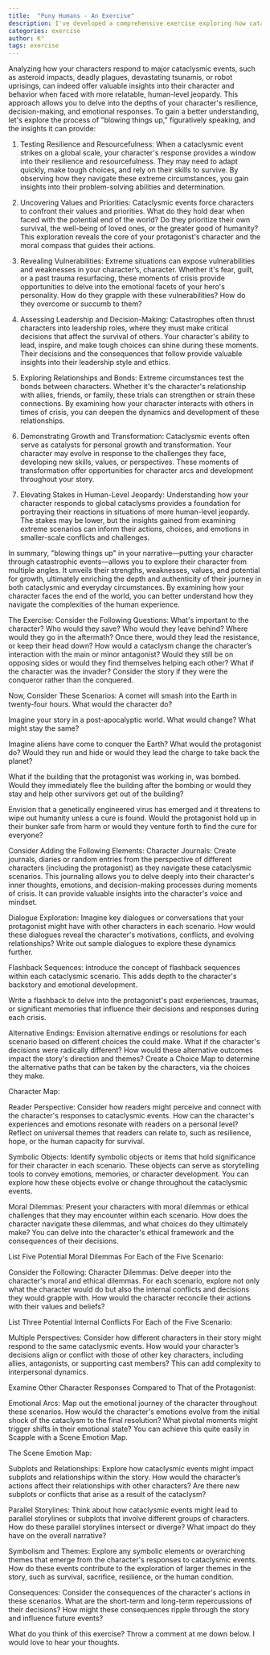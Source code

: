 ```yaml
---
title:  "Puny Humans - An Exercise"
description: I've developed a comprehensive exercise exploring how cataclysmic events can reveal deeper character truths, even for stories dealing with smaller-scale conflicts. Through examining characters' responses to scenarios like asteroid impacts, plagues, or alien invasions, we can uncover vital insights about their values, relationships, and decision-making processes. I provide specific prompts about survival choices, moral dilemmas, and emotional arcs, along with tools like character journals and scene emotion maps to help writers dig deeper into their characters' core nature. By understanding how characters react when everything falls apart, we can better portray their responses to any level of conflict.
categories: exercise
author: K°
tags: exercise
---
```


Analyzing how your characters respond to major cataclysmic events, such as asteroid impacts, deadly plagues, devastating tsunamis, or robot uprisings, can indeed offer valuable insights into their character and behavior when faced with more relatable, human-level jeopardy. This approach allows you to delve into the depths of your character's resilience, decision-making, and emotional responses. To gain a better understanding, let's explore the process of "blowing things up," figuratively speaking, and the insights it can provide:

1. Testing Resilience and Resourcefulness:
   When a cataclysmic event strikes on a global scale, your character's response provides a window into their resilience and resourcefulness. They may need to adapt quickly, make tough choices, and rely on their skills to survive. By observing how they navigate these extreme circumstances, you gain insights into their problem-solving abilities and determination.

2. Uncovering Values and Priorities:
   Cataclysmic events force characters to confront their values and priorities. What do they hold dear when faced with the potential end of the world? Do they prioritize their own survival, the well-being of loved ones, or the greater good of humanity? This exploration reveals the core of your protagonist's character and the moral compass that guides their actions.

3. Revealing Vulnerabilities:
   Extreme situations can expose vulnerabilities and weaknesses in your character’s, character. Whether it's fear, guilt, or a past trauma resurfacing, these moments of crisis provide opportunities to delve into the emotional facets of your hero's personality. How do they grapple with these vulnerabilities? How do they overcome or succumb to them?

4. Assessing Leadership and Decision-Making:
   Catastrophes often thrust characters into leadership roles, where they must make critical decisions that affect the survival of others. Your character's ability to lead, inspire, and make tough choices can shine during these moments. Their decisions and the consequences that follow provide valuable insights into their leadership style and ethics.

5. Exploring Relationships and Bonds:
   Extreme circumstances test the bonds between characters. Whether it's the character's relationship with allies, friends, or family, these trials can strengthen or strain these connections. By examining how your character interacts with others in times of crisis, you can deepen the dynamics and development of these relationships.

6. Demonstrating Growth and Transformation:
   Cataclysmic events often serve as catalysts for personal growth and transformation. Your character may evolve in response to the challenges they face, developing new skills, values, or perspectives. These moments of transformation offer opportunities for character arcs and development throughout your story.

7. Elevating Stakes in Human-Level Jeopardy:
   Understanding how your character responds to global cataclysms provides a foundation for portraying their reactions in situations of more human-level jeopardy. The stakes may be lower, but the insights gained from examining extreme scenarios can inform their actions, choices, and emotions in smaller-scale conflicts and challenges.

In summary, "blowing things up" in your narrative—putting your character through catastrophic events—allows you to explore their character from multiple angles. It unveils their strengths, weaknesses, values, and potential for growth, ultimately enriching the depth and authenticity of their journey in both cataclysmic and everyday circumstances. By examining how your character faces the end of the world, you can better understand how they navigate the complexities of the human experience.

The Exercise:
Consider the Following Questions:
What's important to the character?
Who would they save?
Who would they leave behind?
Where would they go in the aftermath?
Once there, would they lead the resistance, or keep their head down?
How would a cataclysm change the character’s interaction with the main or minor antagonist?
Would they still be on opposing sides or would they find themselves helping each other?
What if the character was the invader? Consider the story if they were the conqueror rather than the conquered.

Now, Consider These Scenarios:
A comet will smash into the Earth in twenty-four hours. What would the character do?

Imagine your story in a post-apocalyptic world. What would change? What might stay the same?

Imagine aliens have come to conquer the Earth? What would the protagonist do? Would they run and hide or would they lead the charge to take back the planet?

What if the building that the protagonist was working in, was bombed. Would they immediately flee the building after the bombing or would they stay and help other survivors get out of the building?

Envision that a genetically engineered virus has emerged and it threatens to wipe out humanity unless a cure is found. Would the protagonist hold up in their bunker safe from harm or would they venture forth to find the cure for everyone?

Consider Adding the Following Elements:
Character Journals: Create journals, diaries or random entries from the perspective of different characters (including the protagonist) as they navigate these cataclysmic scenarios. This journaling  allows you to delve deeply into their character's inner thoughts, emotions, and decision-making processes during moments of crisis. It can provide valuable insights into the character's voice and mindset.

Dialogue Exploration: Imagine key dialogues or conversations that your protagonist might have with other characters in each scenario. How would these dialogues reveal the character's motivations, conflicts, and evolving relationships? Write out sample dialogues to explore these dynamics further.

Flashback Sequences: Introduce the concept of flashback sequences within each cataclysmic scenario. This adds depth to the character's backstory and emotional development.

Write a flashback to delve into the protagonist's past experiences, traumas, or significant memories that influence their decisions and responses during each crisis.

Alternative Endings: Envision alternative endings or resolutions for each scenario based on different choices the could make. What if the character's decisions were radically different? How would these alternative outcomes impact the story's direction and themes? Create a Choice Map to determine the alternative paths that can be taken by the characters, via the choices they make.

Character Map:

Reader Perspective: Consider how readers might perceive and connect with the character's responses to cataclysmic events. How can the character's experiences and emotions resonate with readers on a personal level? Reflect on universal themes that readers can relate to, such as resilience, hope, or the human capacity for survival.

Symbolic Objects: Identify symbolic objects or items that hold significance for their character in each scenario. These objects can serve as storytelling tools to convey emotions, memories, or character development. You can explore how these objects evolve or change throughout the cataclysmic events.

Moral Dilemmas: Present your characters with moral dilemmas or ethical challenges that they may encounter within each scenario. How does the character navigate these dilemmas, and what choices do they ultimately make? You can delve into the character's ethical framework and the consequences of their decisions.

List Five Potential Moral Dilemmas For Each of the Five Scenario:

Consider the Following:
Character Dilemmas: Delve deeper into the character's moral and ethical dilemmas. For each scenario, explore not only what the character would do but also the internal conflicts and decisions they would grapple with. How would the character reconcile their actions with their values and beliefs?

List Three Potential Internal Conflicts For Each of the Five Scenario:

Multiple Perspectives: Consider how different characters in their story might respond to the same cataclysmic events. How would your character’s decisions align or conflict with those of other key characters, including allies, antagonists, or supporting cast members? This can add complexity to interpersonal dynamics.

Examine Other Character Responses Compared to That of the Protagonist:

Emotional Arcs: Map out the emotional journey of the character throughout these scenarios. How would the character's emotions evolve from the initial shock of the cataclysm to the final resolution? What pivotal moments might trigger shifts in their emotional state? You can achieve this quite easily in Scapple with a Scene Emotion Map.

The Scene Emotion Map:

Subplots and Relationships: Explore how cataclysmic events might impact subplots and relationships within the story. How would the character’s actions affect their relationships with other characters? Are there new subplots or conflicts that arise as a result of the cataclysm?

Parallel Storylines: Think about how cataclysmic events might lead to parallel storylines or subplots that involve different groups of characters. How do these parallel storylines intersect or diverge? What impact do they have on the overall narrative?

Symbolism and Themes: Explore any symbolic elements or overarching themes that emerge from the character's responses to cataclysmic events. How do these events contribute to the exploration of larger themes in the story, such as survival, sacrifice, resilience, or the human condition.

Consequences: Consider the consequences of the character's actions in these scenarios. What are the short-term and long-term repercussions of their decisions? How might these consequences ripple through the story and influence future events?

What do you think of this exercise? Throw a comment at me down below. I would love to hear your thoughts.
